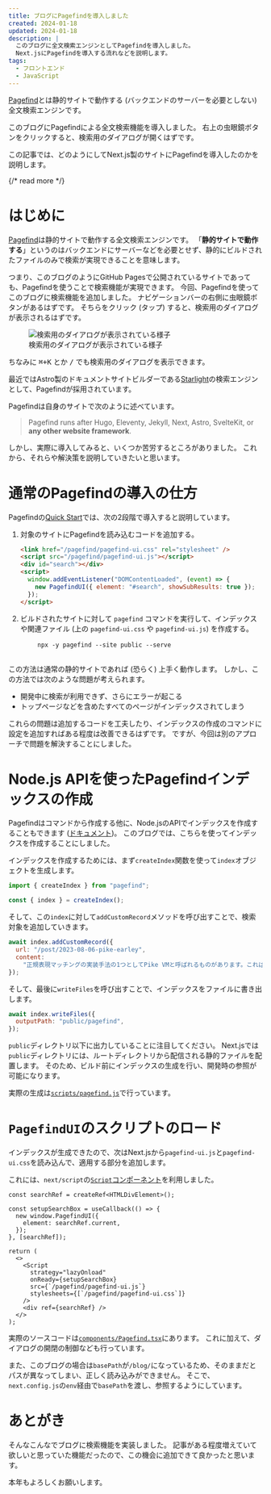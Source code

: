```yaml
---
title: ブログにPagefindを導入しました
created: 2024-01-18
updated: 2024-01-18
description: |
  このブログに全文検索エンジンとしてPagefindを導入しました。
  Next.jsにPagefindを導入する流れなどを説明します。
tags:
  - フロントエンド
  - JavaScript
---
```


[Pagefind](https://pagefind.app)とは静的サイトで動作する (バックエンドのサーバーを必要としない) 全文検索エンジンです。

このブログにPagefindによる全文検索機能を導入しました。
右上の虫眼鏡ボタンをクリックすると、検索用のダイアログが開くはずです。

この記事では、どのようにしてNext.js製のサイトにPagefindを導入したのかを説明します。

{/* read more */}



# はじめに

[Pagefind](https://pagefind.app)は静的サイトで動作する全文検索エンジンです。
「**静的サイトで動作する**」というのはバックエンドにサーバーなどを必要とせず、静的にビルドされたファイルのみで検索が実現できることを意味します。

つまり、このブログのようにGitHub Pagesで公開されているサイトであっても、Pagefindを使うことで検索機能が実現できます。
今回、Pagefindを使ってこのブログに検索機能を追加しました。
ナビゲーションバーの右側に虫眼鏡ボタンがあるはずです。
そちらをクリック (タップ) すると、検索用のダイアログが表示されるはずです。

<figure>
  <Image src={searchBoxImage} alt="検索用のダイアログが表示されている様子" />
  <figcaption className="text-center">
    検索用のダイアログが表示されている様子
  </figcaption>
</figure>

ちなみに <kbd>⌘+K</kbd> とか <kbd>/</kbd> でも検索用のダイアログを表示できます。

最近ではAstro製のドキュメントサイトビルダーである[Starlight](https://starlight.astro.build)の検索エンジンとして、Pagefindが採用されています。

Pagefindは自身のサイトで次のように述べています。

> Pagefind runs after Hugo, Eleventy, Jekyll, Next, Astro, SvelteKit, or **any other website framework**.

しかし、実際に導入してみると、いくつか苦労するところがありました。
これから、それらや解決策を説明していきたいと思います。

# 通常のPagefindの導入の仕方

Pagefindの[Quick Start](https://pagefind.app/docs/)では、次の2段階で導入すると説明しています。

1. 対象のサイトにPagefindを読み込むコードを追加する。

   ```html
   <link href="/pagefind/pagefind-ui.css" rel="stylesheet" />
   <script src="/pagefind/pagefind-ui.js"></script>
   <div id="search"></div>
   <script>
     window.addEventListener("DOMContentLoaded", (event) => {
       new PagefindUI({ element: "#search", showSubResults: true });
     });
   </script>
   ```

2. ビルドされたサイトに対して `pagefind` コマンドを実行して、インデックスや関連ファイル (上の `pagefind-ui.css` や `pagefind-ui.js`) を作成する。

   <div className="not-prose mockup-code">
     <pre data-prefix="$">
       <code>npx -y pagefind --site public --serve</code>
     </pre>
   </div>

この方法は通常の静的サイトであれば (恐らく) 上手く動作します。
しかし、この方法では次のような問題が考えられます。

- 開発中に検索が利用できず、さらにエラーが起こる
- トップページなどを含めたすべてのページがインデックスされてしまう

これらの問題は追加するコードを工夫したり、インデックスの作成のコマンドに設定を追加すればある程度は改善できるはずです。
ですが、今回は別のアプローチで問題を解決することにしました。

# Node.js APIを使ったPagefindインデックスの作成

Pagefindはコマンドから作成する他に、Node.jsのAPIでインデックスを作成することもできます ([ドキュメント](https://pagefind.app/docs/node-api/))。
このブログでは、こちらを使ってインデックスを作成することにしました。

インデックスを作成するためには、まず`createIndex`関数を使って`index`オブジェクトを生成します。

```javascript
import { createIndex } from "pagefind";

const { index } = createIndex();
```

そして、この`index`に対して`addCustomRecord`メソッドを呼び出すことで、検索対象を追加していきます。

```javascript
await index.addCustomRecord({
  url: "/post/2023-08-06-pike-earley",
  content:
    "正規表現マッチングの実装手法の1つとしてPike VMと呼ばれるものがあります。これは...",
});
```

そして、最後に`writeFiles`を呼び出すことで、インデックスをファイルに書き出します。

```javascript
await index.writeFiles({
  outputPath: "public/pagefind",
});
```

`public`ディレクトリ以下に出力していることに注目してください。
Next.jsでは`public`ディレクトリには、ルートディレクトリから配信される静的ファイルを配置します。
そのため、ビルド前にインデックスの生成を行い、開発時の参照が可能になります。

実際の生成は[`scripts/pagefind.js`](https://github.com/makenowjust-labs/blog/blob/442384658ad87caaa4283f9ebe44ae1bf2bbdf3b/scripts/pagefind.js)で行っています。

# `PagefindUI`のスクリプトのロード

インデックスが生成できたので、次はNext.jsから`pagefind-ui.js`と`pagefind-ui.css`を読み込んで、適用する部分を追加します。

これには、`next/script`の[`Script`コンポーネント](https://nextjs.org/docs/app/api-reference/components/script)を利用しました。

```tsx
const searchRef = createRef<HTMLDivElement>();

const setupSearchBox = useCallback(() => {
  new window.PagefindUI({
    element: searchRef.current,
  });
}, [searchRef]);

return (
  <>
    <Script
      strategy="lazyOnload"
      onReady={setupSearchBox}
      src={`/pagefind/pagefind-ui.js`}
      stylesheets={[`/pagefind/pagefind-ui.css`]}
    />
    <div ref={searchRef} />
  </>
);
```

実際のソースコードは[`components/Pagefind.tsx`](https://github.com/makenowjust-labs/blog/blob/442384658ad87caaa4283f9ebe44ae1bf2bbdf3b/components/Pagefind.tsx)にあります。
これに加えて、ダイアログの開閉の制御なども行っています。

また、このブログの場合は`basePath`が`/blog/`になっているため、そのままだとパスが異なってしまい、正しく読み込みができません。
そこで、`next.config.js`の`env`経由で`basePath`を渡し、参照するようにしています。

# あとがき

そんなこんなでブログに検索機能を実装しました。
記事がある程度増えていて欲しいと思っていた機能だったので、この機会に追加できて良かったと思います。

本年もよろしくお願いします。
